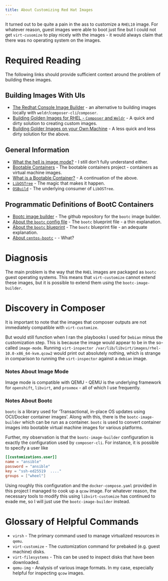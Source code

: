 ```yaml
---
title: About Customizing Red Hat Images
---
```


It turned out to be quite a pain in the ass to customize a `RHEL10` image.
For whatever reason, guest images were able to boot just fine but I could not
get `virt-cusomize` to play nicely with the images - it would always claim that
there was no operating system on the images.

# Required Reading

The following links should provide sufficient context around the problem of building
these images.

## Building Images With UIs

- [The Redhat Console Image Builder](https://console.redhat.com/insights/image-builder) - an alternative to building images locally with `weldr`/`composer-cli`/`composer`.
- [Building Golden Images for RHEL - `Composer` and `Weldr`](https://www.redhat.com/en/blog/linux-golden-homelab-rhel) - A quick and dirty solution to creating custom images.
- [Building Golder Images on your Own Machine](https://cloud.redhat.com/learning/learn:how-build-and-upload-red-hat-enterprise-linux-rhel-image-image-builder/resource/resources:creating-system-images-rhel-image-builder-using-cli) - A less quick and less dirty solution for the above.

## General Information

- [What the hell is image mode?](https://developers.redhat.com/products/rhel-image-mode/getting-started?extIdCarryOver=true&intcmp=701f20000012ngPAAQ&sc_cid=7013a0000034ndkAAA) - I still don't fully understand either.
- [Bootable Containers](https://github.com/bootc-dev/bootc) - The bootable containers project - containers as virtual machine images.
- [What is a Bootable Container?](https://containers.github.io/bootable/) - A continuation of the above.
- [`LibOSTree`](https://github.com/ostreedev/ostree) - The magic that makes it happen.
- [`OSBuild`](https://osbuild.org/) - The underlying consumer of `LibOSTree`.

## Programmatic Definitions of BootC Containers

- [Bootc image builder](https://github.com/osbuild/bootc-image-builder?tab=readme-ov-file) - The github repository for the `bootc` image builder.
- [About the `bootc` config file](https://osbuild.org/docs/bootc/#-build-config) - The `bootc` blueprint file - a thin explanation.
- [About the `bootc` blueprint](https://osbuild.org/docs/user-guide/blueprint-reference/) - The `bootc` blueprint file - an adequate explanation.
- [About `centos-bootc`](https://centos.github.io/centos-bootc/) - - What?

# Diagnosis

The main problem is the way that the `RHEL` images are packaged as `bootc` guest
operating systems. This means that `virt-customize` cannot extend these images,
but it is possible to extend them using the `bootc-image-builder`.

# Discovery in Composer

It is important to note that the images that composer outputs are not immediately
compatible with `virt-customize`.

But would still function when I ran the playbooks I used for `Debian` minus the
customization step. This is because the image would appear to be in the
so-called `image-mode`. Running `virt-inspector /var/lib/libvirt/images/rhel-10.0-x86_64-kvm.qcow2`
would print out absolutely nothing, which is strange in comparison to running the
`virt-inspector` against a `debian` image.

### Notes About Image Mode

Image mode is compatible with QEMU - QEMU is the underlying framework for
`openshift`, `libvirt`, and `proxmox` - all of which I use frequently.

### Notes About Bootc

`bootc` is a library used for 'Transactional, in-place OS updates using OCI/Docker
container images'. Along with this, there is the `bootc-image-builder` which
can be run as a container. `bootc` is used to convert container
images into bootable virtual machine images for various platforms.

Further, my observation is that the `bootc-image-builder` configuration is exactly
the configuration used by `composer-cli`. For instance, it is possible to
specify a user like

```toml
[[customizations.user]]
name = "ansible"
password = "ansible"
key = "ssh-ed25519  ...."
groups = ["wheel"]
```

Using roughly this configuration and the `docker-compose.yaml` provided in this
project I managed to cook up a `qcow` image. For whatever reason, the
necessary tools to modify this using `libvirt-customize` has continued to evade
me, so I will just use the `bootc-image-builder` instead.

# Glossary of Helpful Commands

- `virsh` - The primary command used to manage virtualized resources in `qemu`.
- `virt-customize` - The customization command for prebaked (e.g. guest machine)
  disks.
- `virt-filesystems` - This can be used to inspect disks that have been downloaded.
- `qemu-img` - Analysis of various image formats. In my case, especially helpful
  for inspecting `qcow` images.
